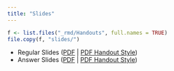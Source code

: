 ```yaml
---
title: "Slides"
---
```


```r
f <- list.files("_rmd/Handouts", full.names = TRUE)
file.copy(f, "slides/")
```




- Regular Slides ([PDF](slides/TWS - Intro to R through Figures 2020.pdf) | [PDF Handout Style](slides/TWS - Intro to R through Figures 2020-print.pdf))
- Answer Slides ([PDF](sliTWS - Intro to R through Figures 2020 - answers.pdf) | [PDF Handout Style](sliTWS - Intro to R through Figures 2020 - answers-print.pdf))